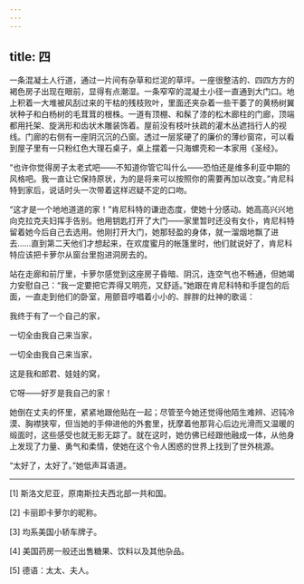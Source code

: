 ```yaml
---
---
---
```

title: 四
---




一条混凝土人行道，通过一片间有杂草和烂泥的草坪。一座很整洁的、四四方方的褐色房子出现在眼前，显得有点潮湿。一条窄窄的混凝土小径一直通到大门口。地上积着一大堆被风刮过来的干枯的残枝败叶，里面还夹杂着一些干萎了的黄杨树翼状种子和白杨树的毛茸茸的根株。一道有顶棚、和髹了漆的松木廊柱的门廊，顶端都用托架、旋涡形和齿状木雕装饰着。屋前没有枝叶扶疏的灌木丛遮挡行人的视线。门廊的右侧有一座阴沉沉的凸窗。透过一层浆硬了的廉价的薄纱窗帘，可以看到屋子里有一只粉红色大理石桌子，桌上摆着一只海螺壳和一本家用《圣经》。

“也许你觉得房子太老式吧——不知道你管它叫什么——恐怕还是维多利亚中期的风格吧。我一直让它保持原状，为的是将来可以按照你的需要再加以改变。”肯尼科特到家后，说话时头一次带着这样迟疑不定的口吻。

“这才是一个地地道道的家！”肯尼科特的谦逊态度，使她十分感动。她高高兴兴地向克拉克夫妇挥手告别。他用钥匙打开了大门——家里暂时还没有女仆，肯尼科特留着她今后自己去选用。他刚打开大门，她那轻盈的身体，就一溜烟地飘了进去……直到第二天他们才想起来，在欢度蜜月的帐篷里时，他们就说好了，肯尼科特应该把卡萝尔从窗台里抱进洞房去的。

站在走廊和前厅里，卡萝尔感觉到这座房子昏暗、阴沉，连空气也不畅通，但她竭力安慰自己：“我一定要把它弄得又明亮，又舒适。”她跟在肯尼科特和手提包的后面，一直走到他们的卧室，用颤音哼唱着小小的、胖胖的灶神的歌谣：

我终于有了一个自己的家，

一切全由我自己来当家，

一切全由我自己来当家，

这是我和郎君、娃娃的窝，

它呀——好歹是我自己的家！

她倒在丈夫的怀里，紧紧地跟他贴在一起；尽管至今她还觉得他陌生难辨、迟钝冷漠、胸襟狭窄，但当她的手伸进他的外套里，抚摩着他那背心后边光滑而又温暖的缎面时，这些感受也就无影无踪了。就在这时，她仿佛已经跟他融成一体，从他身上发现了力量、勇气和柔情，使她在这个令人困惑的世界上找到了世外桃源。

“太好了，太好了。”她低声耳语道。



* * *



[1] 斯洛文尼亚，原南斯拉夫西北部一共和国。

[2] 卡丽即卡萝尔的昵称。

[3] 均系美国小轿车牌子。

[4] 美国药房一般还出售糖果、饮料以及其他杂品。

[5] 德语：太太、夫人。